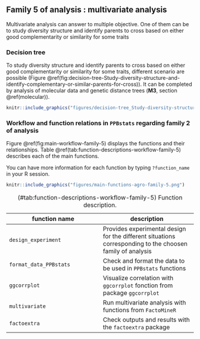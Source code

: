 ## Family 5 of analysis : multivariate analysis {#family-5}

Multivariate analysis can answer to multiple objective.
One of them can be to study diversity structure and identify parents to cross based on either good complementarity or similarity for some traits 

### Decision tree


To study diversity structure and identify parents to cross based on either good complementarity or similarity for some traits, different scenario are possible (Figure \@ref(fig:decision-tree-Study-diversity-structure-and-identify-complementary-or-similar-parents-for-cross)).
It can be completed by analysis of molecular data and genetic distance trees (**M3**, section \@ref(molecular)).


```r
knitr::include_graphics("figures/decision-tree_Study-diversity-structure-and-identify-complementary-or-similar-parents-for-cross.png")
```


### Workflow and function relations in `PPBstats` regarding family 2 of analysis

Figure \@ref(fig:main-workflow-family-5) displays the functions and their relationships.
Table \@ref(tab:function-descriptions-workflow-family-5) describes each of the main functions.

You can have more information for each function by typing `?function_name` in your R session.

```r
knitr::include_graphics("figures/main-functions-agro-family-5.png")
```

| function name | description |
| --- | --- |
| `design_experiment` | Provides experimental design for the different situations corresponding to the choosen family of analysis |
| `format_data_PPBstats` | Check and format the data to be used in `PPBstats` functions |
| `ggcorrplot` | Visualize correlation with `ggcorrplot` fonction from package `ggcorrplot` |
| `multivariate` | Run multivariate analysis with functions from `FactoMineR` |
| `factoextra` |  Check outputs and results with the `factoextra` package |
Table: (\#tab:function-descriptions-workflow-family-5) Function description.


